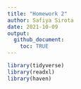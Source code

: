 ```yaml
---
title: "Homework 2"
author: Safiya Sirota
date: 2021-10-09
output: 
  github_document:
    toc: TRUE
---
```


```r
library(tidyverse)
library(readxl)
library(haven)
```

